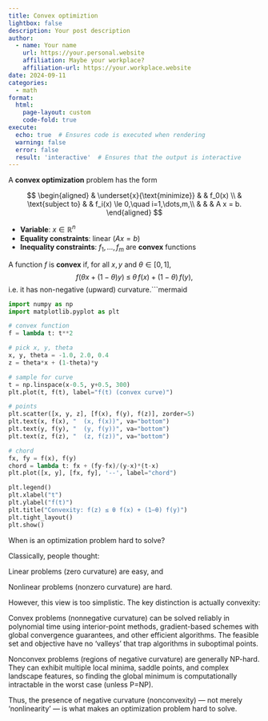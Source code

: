 ```yaml
---
title: Convex optimiztion
lightbox: false
description: Your post description
author:
  - name: Your name
    url: https://your.personal.website
    affiliation: Maybe your workplace?
    affiliation-url: https://your.workplace.website
date: 2024-09-11
categories:
  - math
format: 
  html:
    page-layout: custom
    code-fold: true
execute:
  echo: true  # Ensures code is executed when rendering
  warning: false
  error: false
  result: 'interactive'  # Ensures that the output is interactive
---
```


A **convex optimization** problem has the form

$$
\begin{aligned}
& \underset{x}{\text{minimize}} & & f_0(x) \\
& \text{subject to} & & f_i(x) \le 0,\quad i=1,\dots,m,\\
& & & A x = b.
\end{aligned}
$$

- **Variable**: $x\in\mathbb R^n$
- **Equality constraints**: linear ($A x = b$)  
- **Inequality constraints**: $f_1,\dots,f_m$ are **convex** functions  

A function $f$ is **convex** if, for all $x,y$ and $\theta\in[0,1]$,
$$
f\bigl(\theta x+(1-\theta)y\bigr)\;\le\;\theta\,f(x)\;+\;(1-\theta)\,f(y),
$$
i.e. it has non-negative (upward) curvature.```mermaid

``` python
import numpy as np
import matplotlib.pyplot as plt

# convex function
f = lambda t: t**2

# pick x, y, theta
x, y, theta = -1.0, 2.0, 0.4
z = theta*x + (1-theta)*y

# sample for curve
t = np.linspace(x-0.5, y+0.5, 300)
plt.plot(t, f(t), label="f(t) (convex curve)")

# points
plt.scatter([x, y, z], [f(x), f(y), f(z)], zorder=5)
plt.text(x, f(x), "  (x, f(x))", va="bottom")
plt.text(y, f(y), "  (y, f(y))", va="bottom")
plt.text(z, f(z), "  (z, f(z))", va="bottom")

# chord
fx, fy = f(x), f(y)
chord = lambda t: fx + (fy-fx)/(y-x)*(t-x)
plt.plot([x, y], [fx, fy], '--', label="chord")

plt.legend()
plt.xlabel("t")
plt.ylabel("f(t)")
plt.title("Convexity: f(z) ≤ θ f(x) + (1–θ) f(y)")
plt.tight_layout()
plt.show()
```


When is an optimization problem hard to solve?

Classically, people thought:

Linear problems (zero curvature) are easy, and

Nonlinear problems (nonzero curvature) are hard.

However, this view is too simplistic. The key distinction is actually convexity:

Convex problems (nonnegative curvature) can be solved reliably in polynomial time using interior-point methods, gradient-based schemes with global convergence guarantees, and other efficient algorithms. The feasible set and objective have no 'valleys' that trap algorithms in suboptimal points.

Nonconvex problems (regions of negative curvature) are generally NP-hard. They can exhibit multiple local minima, saddle points, and complex landscape features, so finding the global minimum is computationally intractable in the worst case (unless P=NP).

Thus, the presence of negative curvature (nonconvexity) — not merely 'nonlinearity' — is what makes an optimization problem hard to solve.